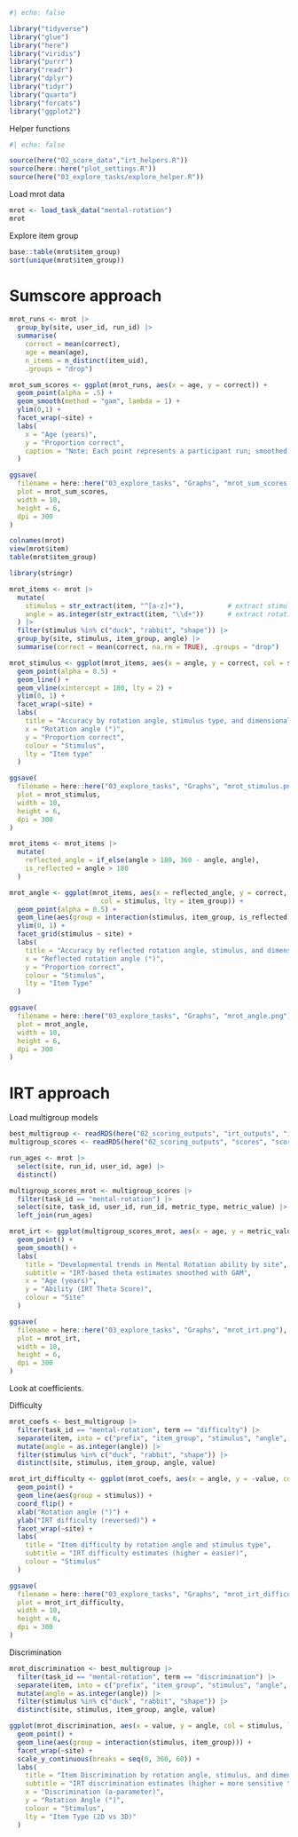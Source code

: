 ```r
#| echo: false

library("tidyverse")
library("glue")
library("here")
library("viridis")
library("purrr")
library("readr")
library("dplyr")
library("tidyr")
library("quarto")
library("forcats")
library("ggplot2")

```

Helper functions

```r
#| echo: false

source(here("02_score_data","irt_helpers.R"))
source(here::here("plot_settings.R"))
source(here("03_explore_tasks/explore_helper.R"))

```

Load mrot data

```r

mrot <- load_task_data("mental-rotation")
mrot
```

Explore item group

```r
base::table(mrot$item_group)
sort(unique(mrot$item_group))

```

# Sumscore approach

```r
mrot_runs <- mrot |>
  group_by(site, user_id, run_id) |>
  summarise(
    correct = mean(correct), 
    age = mean(age),
    n_items = n_distinct(item_uid),
    .groups = "drop")

mrot_sum_scores <- ggplot(mrot_runs, aes(x = age, y = correct)) + 
  geom_point(alpha = .5) + 
  geom_smooth(method = "gam", lambda = 1) +
  ylim(0,1) +
  facet_wrap(~site) +
  labs(
    x = "Age (years)",
    y = "Proportion correct",
    caption = "Note: Each point represents a participant run; smoothed trend by site"
  )

ggsave(
  filename = here::here("03_explore_tasks", "Graphs", "mrot_sum_scores.png"),
  plot = mrot_sum_scores,
  width = 10,
  height = 6,
  dpi = 300
)


```


```r

colnames(mrot)
view(mrot$item)
table(mrot$item_group)

library(stringr)

mrot_items <- mrot |>
  mutate(
    stimulus = str_extract(item, "^[a-z]+"),           # extract stimulus type (e.g., "duck")
    angle = as.integer(str_extract(item, "\\d+"))      # extract rotation angle
  ) |>
  filter(stimulus %in% c("duck", "rabbit", "shape")) |>
  group_by(site, stimulus, item_group, angle) |>
  summarise(correct = mean(correct, na.rm = TRUE), .groups = "drop")

mrot_stimulus <- ggplot(mrot_items, aes(x = angle, y = correct, col = stimulus, lty = item_group)) + 
  geom_point(alpha = 0.5) + 
  geom_line() + 
  geom_vline(xintercept = 180, lty = 2) + 
  ylim(0, 1) +
  facet_wrap(~site) +
  labs(
    title = "Accuracy by rotation angle, stimulus type, and dimensionality",
    x = "Rotation angle (°)",
    y = "Proportion correct",
    colour = "Stimulus",
    lty = "Item type"
  ) 

ggsave(
  filename = here::here("03_explore_tasks", "Graphs", "mrot_stimulus.png"),
  plot = mrot_stimulus,
  width = 10,
  height = 6,
  dpi = 300
)

```


```r
mrot_items <- mrot_items |>
  mutate(
    reflected_angle = if_else(angle > 180, 360 - angle, angle),
    is_reflected = angle > 180
  )

mrot_angle <- ggplot(mrot_items, aes(x = reflected_angle, y = correct, 
                       col = stimulus, lty = item_group)) + 
  geom_point(alpha = 0.5) + 
  geom_line(aes(group = interaction(stimulus, item_group, is_reflected))) + 
  ylim(0, 1) +
  facet_grid(stimulus ~ site) +
  labs(
    title = "Accuracy by reflected rotation angle, stimulus, and dimensionality",
    x = "Reflected rotation angle (°)",
    y = "Proportion correct",
    colour = "Stimulus",
    lty = "Item Type"
  )

ggsave(
  filename = here::here("03_explore_tasks", "Graphs", "mrot_angle.png"),
  plot = mrot_angle,
  width = 10,
  height = 6,
  dpi = 300
)

```

# IRT approach

Load multigroup models

```r

best_multigroup <- readRDS(here("02_scoring_outputs", "irt_outputs", "item_coefs.rds"))
multigroup_scores <- readRDS(here("02_scoring_outputs", "scores", "scores_multigroup.rds"))

```

```r

run_ages <- mrot |>
  select(site, run_id, user_id, age) |>
  distinct()

multigroup_scores_mrot <- multigroup_scores |>
  filter(task_id == "mental-rotation") |>
  select(site, task_id, user_id, run_id, metric_type, metric_value) |>
  left_join(run_ages)

mrot_irt <- ggplot(multigroup_scores_mrot, aes(x = age, y = metric_value, col = site)) + 
  geom_point() + 
  geom_smooth() +
  labs(
    title = "Developmental trends in Mental Rotation ability by site",
    subtitle = "IRT-based theta estimates smoothed with GAM",
    x = "Age (years)",
    y = "Ability (IRT Theta Score)",
    colour = "Site"
  )

ggsave(
  filename = here::here("03_explore_tasks", "Graphs", "mrot_irt.png"),
  plot = mrot_irt,
  width = 10,
  height = 6,
  dpi = 300
)

```

Look at coefficients. 

Difficulty

```r

mrot_coefs <- best_multigroup |>
  filter(task_id == "mental-rotation", term == "difficulty") |>
  separate(item, into = c("prefix", "item_group", "stimulus", "angle", "version"), sep = "_") |>
  mutate(angle = as.integer(angle)) |>
  filter(stimulus %in% c("duck", "rabbit", "shape")) |>
  distinct(site, stimulus, item_group, angle, value)

mrot_irt_difficulty <- ggplot(mrot_coefs, aes(x = angle, y = -value, col = stimulus)) + 
  geom_point() +
  geom_line(aes(group = stimulus)) + 
  coord_flip() + 
  xlab("Rotation angle (°)") + 
  ylab("IRT difficulty (reversed)") + 
  facet_wrap(~site) +
  labs(
    title = "Item difficulty by rotation angle and stimulus type",
    subtitle = "IRT difficulty estimates (higher = easier)",
    colour = "Stimulus"
  ) 

ggsave(
  filename = here::here("03_explore_tasks", "Graphs", "mrot_irt_difficulty.png"),
  plot = mrot_irt_difficulty,
  width = 10,
  height = 6,
  dpi = 300
)

```

Discrimination

```r
mrot_discrimination <- best_multigroup |>
  filter(task_id == "mental-rotation", term == "discrimination") |>
  separate(item, into = c("prefix", "item_group", "stimulus", "angle", "version"), sep = "_") |>
  mutate(angle = as.integer(angle)) |>
  filter(stimulus %in% c("duck", "rabbit", "shape")) |>
  distinct(site, stimulus, item_group, angle, value)

ggplot(mrot_discrimination, aes(x = value, y = angle, col = stimulus, lty = item_group)) +
  geom_point() +
  geom_line(aes(group = interaction(stimulus, item_group))) +
  facet_wrap(~site) +
  scale_y_continuous(breaks = seq(0, 360, 60)) +
  labs(
    title = "Item Discrimination by rotation angle, stimulus, and dimensionality",
    subtitle = "IRT discrimination estimates (higher = more sensitive to ability)",
    x = "Discrimination (a-parameter)",
    y = "Rotation Angle (°)",
    colour = "Stimulus",
    lty = "Item Type (2D vs 3D)"
  ) 


```

